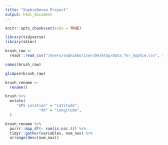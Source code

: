 ```yaml
---
title: "SophieDevan Project"
output: html_document
---
```


```r
knitr::opts_chunk$set(echo = TRUE)
```

```r
library(tidyverse)
library(skimr)
```

```r
brush_raw <- 
  readr::read_csv("/Users/sophieborison/Desktop/Data_for_Sophie.csv", skip=3, na=c("NA", "N/A", "#N/A"))
```

```r
names(brush_raw)
```

```r
glimpse(brush_raw)
```

```r
brush_rename <- 
  rename()
```

```r
brush %>%
  mutate(
     "GPS Location" = "Latitude",
               "X8" = "Longitude",
  )
```

```r
brush_rename %>%
  purrr::map_df(~ sum(is.na(.))) %>%
  tidyr::gather(variables, num_nas) %>% 
  arrange(desc(num_nas))
```



